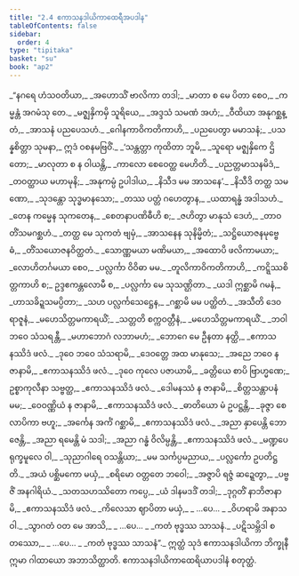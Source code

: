 ```yaml
---
title: "2.4 ဧကာသနဒါယိကာထေရီအပဒါန"
tableOfContents: false
sidebar:
  order: 4
type: "tipitaka"
basket: "su"
book: "ap2"
---
```



<DynamicBreadcrumb />

<Division number="37" book="ap2" e="ch" v="20" p="19">

<Paragraph number="199" type="verses" book="ap2">
_“နဂရေ ဟံသဝတိယာ,_  
_အဟောသိံ ဗာလိကာ တဒါ;_  
_မာတာ စ မေ ပိတာ စေဝ,_  
_ကမ္မန္တံ အဂမံသု တေ._  

</Paragraph>

</Division>
<Division number="38" book="ap2" e="ch" v="20" p="19">

<Paragraph number="200" type="verses" book="ap2">
_မဇ္ဈနှိကမှိ သူရိယေ,_  
_အဒ္ဒသံ သမဏံ အဟံ;_  
_ဝီထိယာ အနုဂစ္ဆန္တံ,_  
_အာသနံ ပညပေသဟံ._  

</Paragraph>

</Division>
<Division number="39" book="ap2" e="ch" v="20" p="19">

<Paragraph number="201" type="verses" book="ap2">
_ဂေါနကာဝိကတိကာဟိ,_  
_ပညပေတွာ မမာသနံ;_  
_ပသန္နစိတ္တာ သုမနာ,_  
ဣဒံ ဝစနမဗြဝိံ._  

</Paragraph>

</Division>
<Division number="40" book="ap2" e="ch" v="20" p="19">

<Paragraph number="202" type="verses" book="ap2">
_‘သန္တတ္တာ ကုထိတာ ဘူမိ,_  
_သူရော မဇ္ဈနှိကေ ဌိတော;_  
_မာလုတာ စ န ဝါယန္တိ,_  
_ကာလော စေဝေတ္ထ မေဟိတိ._  

</Paragraph>

</Division>
<Division number="41" book="ap2" e="ch" v="20" p="19">

<Paragraph number="203" type="verses" book="ap2">
_ပညတ္တမာသနမိဒံ,_  
_တဝတ္ထာယ မဟာမုနိ;_  
_အနုကမ္ပံ ဥပါဒါယ,_  
_နိသီဒ မမ အာသနေ’._  

</Paragraph>

</Division>
<Division number="42" book="ap2" e="ch" v="20" p="19">

<Paragraph number="204" type="verses" book="ap2">
_နိသီဒိ တတ္ထ သမဏော,_  
_သုဒန္တော သုဒ္ဓမာနသော;_  
_တဿ ပတ္တံ ဂဟေတွာန,_  
_ယထာရန္ဓံ အဒါသဟံ._  

</Paragraph>

</Division>
<Division number="43" book="ap2" e="ch" v="20" p="19">

<Paragraph number="205" type="verses" book="ap2">
_တေန ကမ္မေန သုကတေန,_  
_စေတနာပဏိဓီဟိ စ;_  
_ဇဟိတွာ မာနုသံ ဒေဟံ,_  
_တာဝတိံသမဂစ္ဆဟံ._  

</Paragraph>

</Division>
<Division number="44" book="ap2" e="ch" v="20" p="19">

<Paragraph number="206" type="verses" book="ap2">
_တတ္ထ မေ သုကတံ ဗျမှံ,_  
_အာသနေန သုနိမ္မိတံ;_  
_သဋ္ဌိယောဇနမုဗ္ဗေဓံ,_  
_တိံသယောဇနဝိတ္ထတံ._  

</Paragraph>

</Division>
<Division number="45" book="ap2" e="ch" v="20" p="19">

<Paragraph number="207" type="verses" book="ap2">
_သောဏ္ဏမယာ မဏိမယာ,_  
_အထောပိ ဖလိကာမယာ;_  
_လောဟိတင်္ဂမယာ စေဝ,_  
_ပလ္လင်္ကာ ဝိဝိဓာ မမ._  

</Paragraph>

</Division>
<Division number="46" book="ap2" e="ch" v="20" p="20">

<Paragraph number="208" type="verses" book="ap2">
_တူလိကာဝိကတိကာဟိ,_  
_ကဋ္ဋိဿစိတ္တကာဟိ စ;_  
ဥဒ္ဒဧကန္တလောမီ စ,_  
_ပလ္လင်္ကာ မေ သုသဏ္ဌိတာ._  

</Paragraph>

</Division>
<Division number="47" book="ap2" e="ch" v="20" p="20">

<Paragraph number="209" type="verses" book="ap2">
_ယဒါ ဣစ္ဆာမိ ဂမနံ,_  
_ဟာသခိဍ္ဍသမပ္ပိတာ;_  
_သဟ ပလ္လင်္ကသေဋ္ဌေန,_  
_ဂစ္ဆာမိ မမ ပတ္ထိတံ._  

</Paragraph>

</Division>
<Division number="48" book="ap2" e="ch" v="20" p="20">

<Paragraph number="210" type="verses" book="ap2">
_အသီတိ ဒေဝရာဇူနံ,_  
_မဟေသိတ္တမကာရယိံ;_  
_သတ္တတိ စက္ကဝတ္တီနံ,_  
_မဟေသိတ္တမကာရယိံ._  

</Paragraph>

</Division>
<Division number="49" book="ap2" e="ch" v="20" p="20">

<Paragraph number="211" type="verses" book="ap2">
_ဘဝါဘဝေ သံသရန္တီ,_  
_မဟာဘောဂံ လဘာမဟံ;_  
_ဘောဂေ မေ ဦနတာ နတ္ထိ,_  
_ဧကာသနဿိဒံ ဖလံ._  

</Paragraph>

</Division>
<Division number="50" book="ap2" e="ch" v="20" p="20">

<Paragraph number="212" type="verses" book="ap2">
_ဒုဝေ ဘဝေ သံသရာမိ,_  
_ဒေဝတ္တေ အထ မာနုသေ;_  
_အညေ ဘဝေ န ဇာနာမိ,_  
_ဧကာသနဿိဒံ ဖလံ._  

</Paragraph>

</Division>
<Division number="51" book="ap2" e="ch" v="20" p="20">

<Paragraph number="213" type="verses" book="ap2">
_ဒုဝေ ကုလေ ပဇာယာမိ,_  
_ခတ္တိယေ စာပိ ဗြာဟ္မဏေ;_  
ဥစ္စာကုလီနာ သဗ္ဗတ္ထ,_  
_ဧကာသနဿိဒံ ဖလံ._  

</Paragraph>

</Division>
<Division number="52" book="ap2" e="ch" v="20" p="20">

<Paragraph number="214" type="verses" book="ap2">
_ဒေါမနဿံ န ဇာနာမိ,_  
_စိတ္တသန္တာပနံ မမ;_  
_ဝေဝဏ္ဏိယံ န ဇာနာမိ,_  
_ဧကာသနဿိဒံ ဖလံ._  

</Paragraph>

</Division>
<Division number="53" book="ap2" e="ch" v="20" p="20">

<Paragraph number="215" type="verses" book="ap2">
_ဓာတိယော မံ ဥပဋ္ဌန္တိ,_  
_ခုဇ္ဇာ စေလာပိကာ ဗဟူ;_  
_အင်္ကေန အင်္ကံ ဂစ္ဆာမိ,_  
_ဧကာသနဿိဒံ ဖလံ._  

</Paragraph>

</Division>
<Division number="54" book="ap2" e="ch" v="20" p="20">

<Paragraph number="216" type="verses" book="ap2">
_အညာ နှာပေန္တိ ဘောဇေန္တိ,_  
_အညာ ရမေန္တိ မံ သဒါ;_  
_အညာ ဂန္ဓံ ဝိလိမ္ပန္တိ,_  
_ဧကာသနဿိဒံ ဖလံ._  

</Paragraph>

</Division>
<Division number="55" book="ap2" e="ch" v="20" p="20">

<Paragraph number="217" type="verses" book="ap2">
_မဏ္ဍပေ ရုက္ခမူလေ ဝါ,_  
_သုညာဂါရေ ဝသန္တိယာ;_  
_မမ သင်္ကပ္ပမညာယ,_  
_ပလ္လင်္ကော ဥပတိဋ္ဌတိ._  

</Paragraph>

</Division>
<Division number="56" book="ap2" e="ch" v="20" p="20">

<Paragraph number="218" type="verses" book="ap2">
_အယံ ပစ္ဆိမကော မယှံ,_  
_စရိမော ဝတ္တတေ ဘဝေါ;_  
_အဇ္ဇာပိ ရဇ္ဇံ ဆဍ္ဍေတွာ,_  
_ပဗ္ဗဇိံ အနဂါရိယံ._  

</Paragraph>

</Division>
<Division number="57" book="ap2" e="ch" v="20" p="21">

<Paragraph number="219" type="verses" book="ap2">
_သတသဟဿိတော ကပ္ပေ,_  
_ယံ ဒါနမဒဒိံ တဒါ;_  
_ဒုဂ္ဂတိံ နာဘိဇာနာမိ,_  
_ဧကာသနဿိဒံ ဖလံ._  

</Paragraph>

</Division>
<Division number="58" book="ap2" e="ch" v="20" p="21">

<Paragraph number="220" type="verses" book="ap2">
_ကိလေသာ ဈာပိတာ မယှံ,_  
_ …ပေ… _  
_ဝိဟရာမိ အနာသဝါ._  

</Paragraph>

</Division>
<Division number="59" book="ap2" e="ch" v="20" p="21">

<Paragraph number="221" type="verses" book="ap2">
_သွာဂတံ ဝတ မေ အာသိ,_  
_ …ပေ… _  
_ကတံ ဗုဒ္ဓဿ သာသနံ._  

</Paragraph>

</Division>
<Division number="60" book="ap2" e="ch" v="20" p="21">

<Paragraph number="222" type="verses" book="ap2">
_ပဋိသမ္ဘိဒါ စတဿော,_  
_ …ပေ… _  
_ကတံ ဗုဒ္ဓဿ သာသနံ”._  

</Paragraph>

<Paragraph number="223" book="ap2">
ဣတ္ထံ သုဒံ ဧကာသနဒါယိကာ ဘိက္ခုနီ ဣမာ ဂါထာယော အဘာသိတ္ထာတိ.

</Paragraph>
</Division>

<Paragraph number="224" type="center" book="ap2">
ဧကာသနဒါယိကာထေရိယာပဒါနံ စတုတ္ထံ.
</Paragraph>